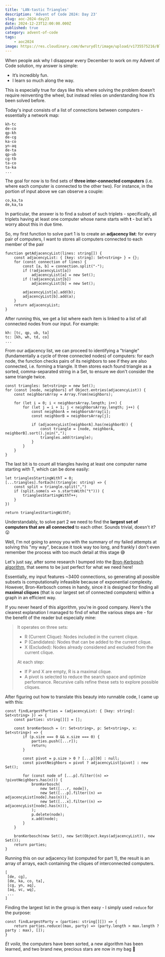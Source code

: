 ```yaml
---
title: 'LAN-tastic Triangles'
description: 'Advent of Code 2024: Day 23'
slug: aoc-2024-day23
date: 2024-12-23T12:00:00.000Z
published: true
category: advent-of-code
tags:
    - aoc2024
image: https://res.cloudinary.com/dwrurydlt/image/upload/v1735575216/Blog/2024-day-23_nu59v0.webp
---
```


When people ask why I disappear every December to work on my Advent of Code solution, my answer is simple:

- It’s incredibly fun.
- I learn so much along the way.

This is especially true for days like this where solving the problem doesn’t require reinventing the wheel, but instead relies on understanding how it’s been solved before.

Today's input consists of a list of connections between computers - essentially a network map:

```
kh-tc
de-co
qp-kh
de-cg
ka-co
yn-aq
de-ta
qp-ub
cg-tb
ta-co
ta-ka
...
```

The goal for now is to find sets of **three inter-connected computers** (i.e. where each computer is connected to the other two). For instance, in the portion of input above we can observe a couple:

```
co,ka,ta
de,ka,ta
```

In particular, the answer is to find a subset of such triplets - specifically, all triplets having at least one computer whose name starts with **t** - but let's worry about this in due time.

So, my first function to solve part 1 is to create an **adjacency list**: for every pair of computers, I want to stores all computers connected to each member of the pair

```
function getAdjacencyList(lines: string[]) {
    const adjacencyList: { [key: string]: Set<string> } = {};
    for (const connection of lines) {
        const [a, b] = connection.split("-");
        if (!adjacencyList[a])
            adjacencyList[a] = new Set();
        if (!adjacencyList[b])
            adjacencyList[b] = new Set();

        adjacencyList[a].add(b);
        adjacencyList[b].add(a);
    }
    return adjacencyList;
}
```

After running this, we get a list where each item is linked to a list of all connected nodes from our input. For example:

```
kh: [tc, qp, ub, ta]
tc: [kh, wh, td, co]
...
```

From our adjacency list, we can proceed to identifying a "triangle" (fundamentally a cycle of three connected nodes) of computers: for each node, the function checks pairs of its neighbors to see if they are also connected, i.e. forming a triangle. It then stores each found triangle as a sorted, comma-separated string in a Set, to ensure we don't consider the same triangle twice.

```
const triangles: Set<string> = new Set();
for (const [node, neighbors] of Object.entries(adjacencyList)) {
    const neighborsArray = Array.from(neighbors);

    for (let i = 0; i < neighborsArray.length; i++) {
        for (let j = i + 1; j < neighborsArray.length; j++) {
            const neighborA = neighborsArray[i];
            const neighborB = neighborsArray[j];

            if (adjacencyList[neighborA].has(neighborB)) {
                const triangle = [node, neighborA, neighborB].sort().join(",");
                triangles.add(triangle);
            }
        }
    }
}
```

The last bit is to count all triangles having at least one computer name starting with T, which can be done easily:

```
let trianglesStartingWithT = 0;
[...triangles].forEach((triangle: string) => {
    const split = triangle.split(",")
    if (split.some(s => s.startsWith("t"))) {
        trianglesStartingWithT++;
    }
})

return trianglesStartingWithT;
```

Understandably, to solve part 2 we need to find the **largest set of computers that are all connected** to each other. Sounds trivial, doesn't it? 😛

Well, I'm not going to annoy you with the summary of my failed attempts at solving this "my way", because it took way too long, and frankly I don't even remember the process with too much detail at this stage 😅

Let's just say, after some research I bumped into the [Bron-Kerbosch algorithm](https://en.wikipedia.org/wiki/Bron%E2%80%93Kerbosch_algorithm), that seems to be just perfect for what we need here!

Essentially, my input features ~3400 connections, so generating all possible subsets is computationally infeasible because of exponential complexity. However, Bron-Kerbosch comes in handy, since it is designed for finding all **maximal cliques** (that is our largest set of connected computers) within a graph in an efficient way.

If you never heard of this algorithm, you're in good company. Here's the clearest explanation I managed to find of what the various steps are - for the benefit of the reader but especially mine:

> It operates on three sets:
>
> - R (Current Clique): Nodes included in the current clique.
> - P (Candidates): Nodes that can be added to the current clique.
> - X (Excluded): Nodes already considered and excluded from the current clique.
>
> At each step:
>
> - If P and X are empty, R is a maximal clique.
> - A pivot is selected to reduce the search space and optimize performance.
>   Recursive calls refine these sets to explore possible cliques.

After figuring out how to translate this beauty into runnable code, I came up with this:

```
const findLargestParties = (adjacencyList: { [key: string]: Set<string> }) => {
    const parties: string[][] = [];

    const bronKerbosch = (r: Set<string>, p: Set<string>, x: Set<string>) => {
        if (p.size === 0 && x.size === 0) {
            parties.push([...r]);
            return;
        }

        const pivot = p.size > 0 ? [...p][0] : null;
        const pivotNeighbors = pivot ? adjacencyList[pivot] : new Set();

        for (const node of [...p].filter((n) => !pivotNeighbors.has(n))) {
            bronKerbosch(
                new Set([...r, node]),
                new Set([...p].filter((n) => adjacencyList[node].has(n))),
                new Set([...x].filter((n) => adjacencyList[node].has(n))),
            );
            p.delete(node);
            x.add(node);
        }
    }

    bronKerbosch(new Set(), new Set(Object.keys(adjacencyList)), new Set());
    return parties;
}
```

Running this on our adjacency list (computed for part 1), the result is an array of arrays, each containing the cliques of interconnected computers.

```
[
 [de, cg],
 [de, ka, co, ta],
 [cg, yn, aq],
 [aq, vc, wq],
 ...
]
```

Finding the largest list in the group is then easy - I simply used `reduce` for the purpose:

```
const findLargestParty = (parties: string[][]) => {
    return parties.reduce((max, party) => (party.length > max.length ? party : max), []);
}
```

_Et voila_, the computers have been sorted, a new algorithm has been learned, and two brand new, precious stars are now in my bag 🤩

